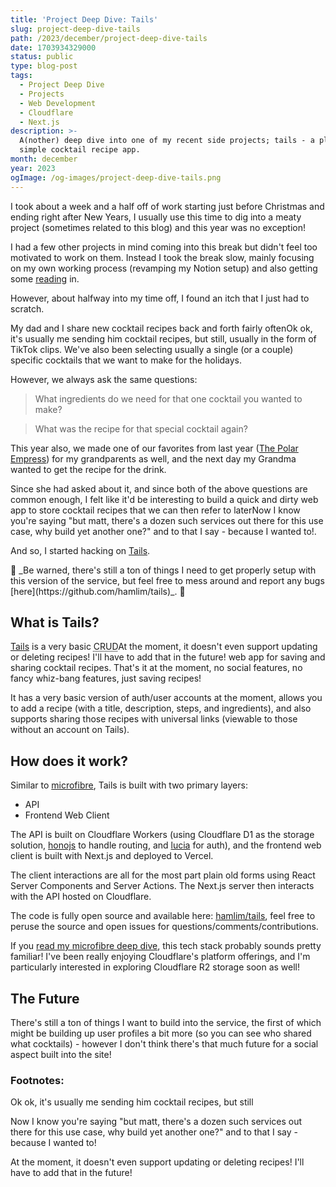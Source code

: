 ```yaml
---
title: 'Project Deep Dive: Tails'
slug: project-deep-dive-tails
path: /2023/december/project-deep-dive-tails
date: 1703934329000
status: public
type: blog-post
tags:
  - Project Deep Dive
  - Projects
  - Web Development
  - Cloudflare
  - Next.js
description: >-
  A(nother) deep dive into one of my recent side projects; tails - a plain and
  simple cocktail recipe app.
month: december
year: 2023
ogImage: /og-images/project-deep-dive-tails.png
---
```



I took about a week and a half off of work starting just before Christmas and
ending right after New Years, I usually use this time to dig into a meaty
project (sometimes related to this blog) and this year was no exception!

I had a few other projects in mind coming into this break but didn't feel too
motivated to work on them. Instead I took the break slow, mainly focusing on my
own working process (revamping my Notion setup) and also getting some
[reading](/bookshelf) in.

However, about halfway into my time off, I found an itch that I just had to
scratch.

My dad and I share new cocktail recipes back and forth fairly
often<FootnoteRef id="1">Ok ok, it's usually me sending him cocktail recipes, but
still</FootnoteRef>, usually in the form of TikTok clips. We've also been
selecting usually a single (or a couple) specific cocktails that we want to make
for the holidays.

However, we always ask the same questions:

> What ingredients do we need for that one cocktail you wanted to make?

> What was the recipe for that special cocktail again?

This year also, we made one of our favorites from last year
([The Polar Empress](https://tails-theta.vercel.app/recipe/1)) for my
grandparents as well, and the next day my Grandma wanted to get the recipe for
the drink.

Since she had asked about it, and since both of the above questions are common
enough, I felt like it'd be interesting to build a quick and dirty web app to
store cocktail recipes that we can then refer to later<FootnoteRef id="2">Now I know you're saying "but matt, there's a dozen such
services out there for this use case, why build yet another one?" and to that I
say - because I wanted to!</FootnoteRef>.

And so, I started hacking on [Tails](https://tails-theta.vercel.app/).

<Callout>
🚧 _Be warned, there's still a ton of things I need to get properly
setup with this version of the service, but feel free to mess around and report
any bugs [here](https://github.com/hamlim/tails)_. 🚧
</Callout>

## What is Tails?

[Tails](https://tails-theta.vercel.app/) is a very basic
<Abbr title="Create Read Update Delete">CRUD</Abbr><FootnoteRef id="3">At the moment, it doesn't even support updating or deleting
recipes! I'll have to add that in the future!</FootnoteRef> web
app for saving and sharing cocktail recipes. That's it at the moment, no social
features, no fancy whiz-bang features, just saving recipes!

It has a very basic version of auth/user accounts at the moment, allows you to
add a recipe (with a title, description, steps, and ingredients), and also
supports sharing those recipes with universal links (viewable to those without
an account on Tails).

## How does it work?

Similar to [microfibre](/blog/2023/november/project-deep-dive-microfibre), Tails is
built with two primary layers:

- API
- Frontend Web Client

The API is built on Cloudflare Workers (using Cloudflare D1 as the storage
solution, [honojs](https://hono.dev/) to handle routing, and
[lucia](https://v3.lucia-auth.com/) for auth), and the frontend web client is
built with Next.js and deployed to Vercel.

The client interactions are all for the most part plain old forms using React
Server Components and Server Actions. The Next.js server then interacts with the
API hosted on Cloudflare.

The code is fully open source and available here:
[hamlim/tails](https://github.com/hamlim/tails), feel free to peruse the source
and open issues for questions/comments/contributions.

If you
[read my microfibre deep dive](/2023/november/project-deep-dive-microfibre),
this tech stack probably sounds pretty familiar! I've been really enjoying
Cloudflare's platform offerings, and I'm particularly interested in exploring
Cloudflare R2 storage soon as well!

## The Future

There's still a ton of things I want to build into the service, the first of
which might be building up user profiles a bit more (so you can see who shared
what cocktails) - however I don't think there's that much future for a social
aspect built into the site!


### Footnotes:

<Footnote id="1">Ok ok, it's usually me sending him cocktail recipes, but
still</Footnote>

<Footnote id="2">Now I know you're saying "but matt, there's a dozen such
services out there for this use case, why build yet another one?" and to that I
say - because I wanted to!</Footnote>

<Footnote id="3">At the moment, it doesn't even support updating or deleting
recipes! I'll have to add that in the future!</Footnote>

